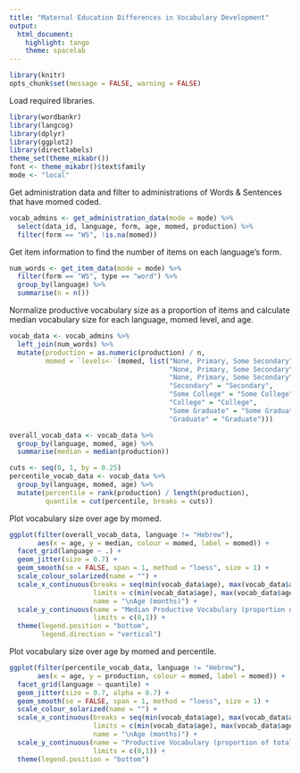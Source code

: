 ```yaml
---
title: "Maternal Education Differences in Vocabulary Development"
output:
  html_document:
    highlight: tango
    theme: spacelab
---
```


```r
library(knitr)
opts_chunk$set(message = FALSE, warning = FALSE)
```

Load required libraries.
```r
library(wordbankr)
library(langcog)
library(dplyr)
library(ggplot2)
library(directlabels)
theme_set(theme_mikabr())
font <- theme_mikabr()$text$family
mode <- "local"
```

Get administration data and filter to administrations of Words & Sentences that have momed coded.
```r
vocab_admins <- get_administration_data(mode = mode) %>%
  select(data_id, language, form, age, momed, production) %>%
  filter(form == "WS", !is.na(momed))
```

Get item information to find the number of items on each language's form.
```r
num_words <- get_item_data(mode = mode) %>%
  filter(form == "WS", type == "word") %>%
  group_by(language) %>%
  summarise(n = n())
```

Normalize productive vocabulary size as a proportion of items and calculate median vocabulary size for each language, momed level, and age.
```r
vocab_data <- vocab_admins %>%
  left_join(num_words) %>%
  mutate(production = as.numeric(production) / n,
         momed = `levels<-`(momed, list("None, Primary, Some Secondary" = "None",
                                        "None, Primary, Some Secondary" = "Primary",
                                        "None, Primary, Some Secondary" = "Some Secondary",
                                        "Secondary" = "Secondary",
                                        "Some College" = "Some College",
                                        "College" = "College",
                                        "Some Graduate" = "Some Graduate",
                                        "Graduate" = "Graduate")))

overall_vocab_data <- vocab_data %>%
  group_by(language, momed, age) %>%
  summarise(median = median(production))

cuts <- seq(0, 1, by = 0.25)
percentile_vocab_data <- vocab_data %>%
  group_by(language, momed, age) %>%
  mutate(percentile = rank(production) / length(production),
         quantile = cut(percentile, breaks = cuts))
```

Plot vocabulary size over age by momed.
```r
ggplot(filter(overall_vocab_data, language != "Hebrew"),
       aes(x = age, y = median, colour = momed, label = momed)) +
  facet_grid(language ~ .) +
  geom_jitter(size = 0.7) +
  geom_smooth(se = FALSE, span = 1, method = "loess", size = 1) +
  scale_colour_solarized(name = "") +
  scale_x_continuous(breaks = seq(min(vocab_data$age), max(vocab_data$age), 2),
                     limits = c(min(vocab_data$age), max(vocab_data$age) + 1),
                     name = "\nAge (months)") +
  scale_y_continuous(name = "Median Productive Vocabulary (proportion of total words)\n",
                     limits = c(0,1)) +
  theme(legend.position = "bottom",
        legend.direction = "vertical")
```

Plot vocabulary size over age by momed and percentile.
```r
ggplot(filter(percentile_vocab_data, language != "Hebrew"),
       aes(x = age, y = production, colour = momed, label = momed)) +
  facet_grid(language ~ quantile) +
  geom_jitter(size = 0.7, alpha = 0.7) +
  geom_smooth(se = FALSE, span = 1, method = "loess", size = 1) +
  scale_colour_solarized(name = "") +
  scale_x_continuous(breaks = seq(min(vocab_data$age), max(vocab_data$age), 2),
                     limits = c(min(vocab_data$age), max(vocab_data$age) + 1),
                     name = "\nAge (months)") +
  scale_y_continuous(name = "Productive Vocabulary (proportion of total words)\n",
                     limits = c(0,1)) +
  theme(legend.position = "bottom")
```
